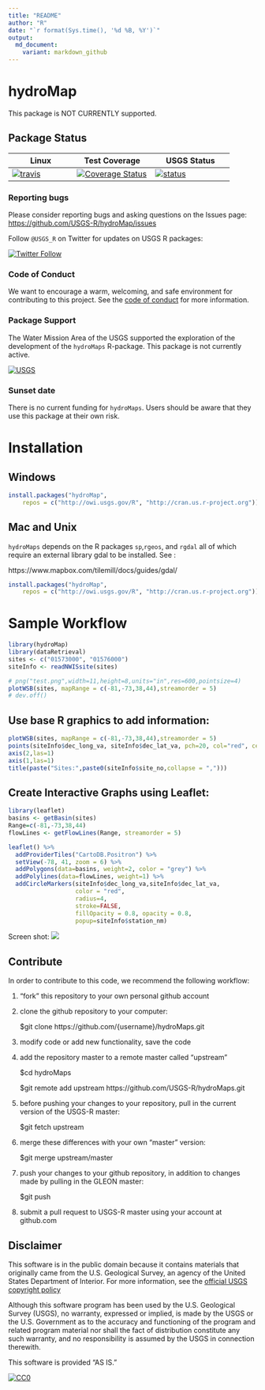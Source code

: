 ```yaml
---
title: "README"
author: "R"
date: "`r format(Sys.time(), '%d %B, %Y')`"
output:
  md_document:
    variant: markdown_github
---
```


# hydroMap

This package is NOT CURRENTLY supported. 

## Package Status


|Linux|Test Coverage| USGS Status |
|----------|------------|------------|
| [![travis](https://travis-ci.org/USGS-R/hydroMap.svg?branch=master)](https://travis-ci.org/USGS-R/hydroMap)|[![Coverage Status](https://coveralls.io/repos/github/USGS-R/hydroMap/badge.svg?branch=master)](https://coveralls.io/github/USGS-R/hydroMap?branch=master)|[![status](https://img.shields.io/badge/USGS-Support-yellow.svg)](https://owi.usgs.gov/R/packages.html#support)|

### Reporting bugs

Please consider reporting bugs and asking questions on the Issues page:
[https://github.com/USGS-R/hydroMap/issues](https://github.com/USGS-R/hydroMap/issues)

Follow `@USGS_R` on Twitter for updates on USGS R packages:

[![Twitter Follow](https://img.shields.io/twitter/follow/USGS_R.svg?style=social&label=Follow%20USGS_R)](https://twitter.com/USGS_R)

### Code of Conduct

We want to encourage a warm, welcoming, and safe environment for contributing to this project. See the [code of conduct](https://github.com/USGS-R/hydroMap/blob/master/CONDUCT.md) for more information.

### Package Support

The Water Mission Area of the USGS supported the exploration of the development of the `hydroMaps` R-package. This package is not currently active.

[![USGS](http://usgs-r.github.io/images/usgs.png)](https://www.usgs.gov/)

### Sunset date 

There is no current funding for `hydroMaps`. Users should be aware that they use this package at their own risk. 

# Installation


## Windows

```r
install.packages("hydroMap", 
    repos = c("http://owi.usgs.gov/R", "http://cran.us.r-project.org"))
```

## Mac and Unix

`hydroMaps` depends on the R packages `sp`,`rgeos`, and `rgdal` all of which require an external library gdal to be installed. See :

https://www.mapbox.com/tilemill/docs/guides/gdal/


```r
install.packages("hydroMap", 
    repos = c("http://owi.usgs.gov/R", "http://cran.us.r-project.org"))
```


# Sample Workflow
```r
library(hydroMap)
library(dataRetrieval)
sites <- c("01573000", "01576000")
siteInfo <- readNWISsite(sites)

# png("test.png",width=11,height=8,units="in",res=600,pointsize=4)
plotWSB(sites, mapRange = c(-81,-73,38,44),streamorder = 5)
# dev.off()

```


## Use base R graphics to add information:
```r

plotWSB(sites, mapRange = c(-81,-73,38,44),streamorder = 5)
points(siteInfo$dec_long_va, siteInfo$dec_lat_va, pch=20, col="red", cex=2,streamorder = 5)
axis(2,las=1)
axis(1,las=1)
title(paste("Sites:",paste0(siteInfo$site_no,collapse = ",")))

```

## Create Interactive Graphs using Leaflet:
```r
library(leaflet)
basins <- getBasin(sites)
Range=c(-81,-73,38,44)
flowLines <- getFlowLines(Range, streamorder = 5)

leaflet() %>% 
  addProviderTiles("CartoDB.Positron") %>% 
  setView(-78, 41, zoom = 6) %>%
  addPolygons(data=basins, weight=2, color = "grey") %>%
  addPolylines(data=flowLines, weight=1) %>%
  addCircleMarkers(siteInfo$dec_long_va,siteInfo$dec_lat_va,
                   color = "red",
                   radius=4,
                   stroke=FALSE,
                   fillOpacity = 0.8, opacity = 0.8,
                   popup=siteInfo$station_nm)

```

Screen shot:
![](README_files/figure-markdown_github//leafletScreen.png)

## Contribute

In order to contribute to this code, we recommend the following workflow: 

1) "fork" this repository to your own personal github account

2) clone the github repository to your computer:

	$git clone https://github.com/{username}/hydroMaps.git

3) modify code or add new functionality, save the code

4) add the repository master to a remote master called "upstream"

	$cd hydroMaps

	$git remote add upstream https://github.com/USGS-R/hydroMaps.git

5) before pushing your changes to your repository, pull in the current version of the USGS-R master:

	$git fetch upstream

6) merge these differences with your own "master" version:

	$git merge upstream/master

7) push your changes to your github repository, in addition to changes made by pulling in the GLEON master:

	$git push

8) submit a pull request to USGS-R master using your account at github.com

## Disclaimer
This software is in the public domain because it contains materials that originally came from the U.S. Geological Survey, an agency of the United States Department of Interior. For more information, see the [official USGS copyright policy](http://www.usgs.gov/visual-id/credit_usgs.html#copyright/ "official USGS copyright policy")

Although this software program has been used by the U.S. Geological Survey (USGS), no warranty, expressed or implied, is made by the USGS or the U.S. Government as to the accuracy and functioning of the program and related program material nor shall the fact of distribution constitute any such warranty, and no responsibility is assumed by the USGS in connection therewith.

This software is provided "AS IS."

 [
    ![CC0](http://i.creativecommons.org/p/zero/1.0/88x31.png)
  ](http://creativecommons.org/publicdomain/zero/1.0/)
